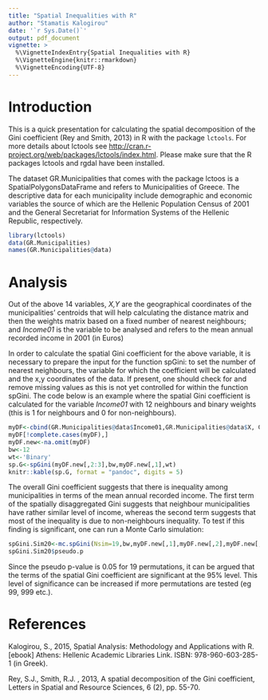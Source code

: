 ---
title: "Spatial Inequalities with R"
author: "Stamatis Kalogirou"
date: '`r Sys.Date()`'
output: pdf_document
vignette: >
  %\VignetteIndexEntry{Spatial Inequalities with R}  
  %\VignetteEngine{knitr::rmarkdown}
  %\VignetteEncoding{UTF-8}
---
# Introduction

This is a quick presentation for calculating the spatial decomposition of the Gini coefficient (Rey and Smith, 2013) in R with the package `lctools`. For more details about lctools see <http://cran.r-project.org/web/packages/lctools/index.html>. Please make sure that the R packages lctools and rgdal have been installed. 

The dataset GR.Municipalities that comes with the package lctoos is a SpatialPolygonsDataFrame and refers to Municipalities of Greece. The descriptive data for each municipality include demographic and economic variables the source of which are the Hellenic Population Census of 2001 and the General Secretariat for Information Systems of the Hellenic Republic, respectively.

```{r message=FALSE}
library(lctools)
data(GR.Municipalities)
names(GR.Municipalities@data)
```

# Analysis

Out of the above 14 variables, _X,Y_ are the geographical coordinates of the municipalities' centroids that will help calculating the distance matrix and then the weights matrix based on a fixed number of nearest neighbours; and _Income01_ is the variable to be analysed and refers to the mean annual recorded income in 2001 (in Euros)

In order to calculate the spatial Gini coefficient for the above variable, it is necessary to prepare the input for the function spGini: to set the number of nearest neighbours, the variable for which the coefficient will be calculated and the x,y coordinates of the data. If present, one should check for and remove missing values as this is not yet controlled for within the function spGini. The code below is an example where the spatial Gini coefficient is calculated for the variable _Income01_ with 12 neighbours and binary weights (this is 1 for neighbours and 0 for non-neighbours).

```{r}
myDF<-cbind(GR.Municipalities@data$Income01,GR.Municipalities@data$X, GR.Municipalities@data$Y)
myDF[!complete.cases(myDF),]
myDF.new<-na.omit(myDF)
bw<-12
wt<-'Binary'
sp.G<-spGini(myDF.new[,2:3],bw,myDF.new[,1],wt)
knitr::kable(sp.G, format = "pandoc", digits = 5)
```

The overall Gini coefficient suggests that there is inequality among municipalities in terms of the mean annual recorded income. The first term of the spatially disaggregated Gini suggests that neighbour municipalities have rather similar level of income, whereas the second term suggests that most of the inequality is due to non-neighbours inequality. To test if this finding is significant, one can run a Monte Carlo simulation:

```{r warning = FALSE}
spGini.Sim20<-mc.spGini(Nsim=19,bw,myDF.new[,1],myDF.new[,2],myDF.new[,3],wt)
spGini.Sim20$pseudo.p
```
Since the pseudo p-value is 0.05 for 19 permutations, it can be argued that the terms of the spatial Gini coefficient are significant at the 95% level. This level of significance can be increased if more permutations are tested (eg 99, 999 etc.).


# References

Kalogirou, S., 2015, Spatial Analysis: Methodology and Applications with R. [ebook] Athens: Hellenic Academic Libraries Link. ISBN: 978-960-603-285-1 (in Greek).  \url{https://repository.kallipos.gr/handle/11419/5029?locale=en}

Rey, S.J., Smith, R.J. , 2013, A spatial decomposition of the Gini coefficient, Letters in Spatial and Resource Sciences, 6 (2), pp. 55-70.